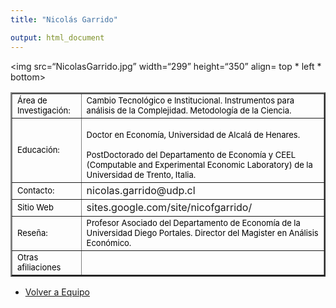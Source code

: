 ```yaml
---
title: "Nicolás Garrido"

output: html_document
---
```

 
<html>
<body>

<img src="NicolasGarrido.jpg" width="299" height="350" align= top * left * bottom>
         
<table border="2">
         
<tr>
<td> <font size="2" color="black"> Área de Investigación:</font>
 </td>

<td> <font size="2" color="black">Cambio Tecnológico e Institucional. Instrumentos para análisis de la Complejidad. Metodología de la Ciencia. </font> </td>

<tr>

<td> <font size="2" color="black"> Educación:</font>
 </td>

<td> <font size="2" color="black"> Doctor en Economía, Universidad de Alcalá de Henares.

PostDoctorado del Departamento de Economía y CEEL (Computable and Experimental Economic Laboratory) de la Universidad de Trento, Italia. </font>
</td>

</tr>

<tr>
<td> <font size="2" color="black"> Contacto:</font> </td>

<td> nicolas.garrido@udp.cl </td>

</tr>

<tr> 
<td > <font size="2" color="black"> Sitio Web </font> </td> 
<td> sites.google.com/site/nicofgarrido/</td>
</tr>

<tr>
<td> 
<font size="2" color="black"> Reseña:  </font> </td>
<td><font size="2" color="black"> 
 Profesor Asociado del Departamento de Economía de la Universidad Diego Portales. Director del Magister en Análisis Económico. </font>
</td>
</tr>
</tr>

<tr>
<td> <font size="2" color="black"> Otras afiliaciones </font> </td>
<td> <font size="2" color="black">  </font> </td>

</tr>

</table> 

- <a href="http://www.coforce.cl/equipo.html"> Volver a Equipo </a>

</body>


</html>